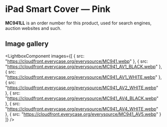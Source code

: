 
# iPad Smart Cover — Pink

<Callout type='info' emoji='👉🏻'>**MC941LL** is an order number for this product, used for search engines, auction websites and such.</Callout>

## Image gallery

<LightboxComponent
    images={[
      {
        src: "https://cloudfront.everycase.org/everysource/MC941.webp"
      },
      {
        src: "https://cloudfront.everycase.org/everysource/MC941_AV1_BLACK.webp"
      },
      {
        src: "https://cloudfront.everycase.org/everysource/MC941_AV1_WHITE.webp"
      },
      {
        src: "https://cloudfront.everycase.org/everysource/MC941_AV2_WHITE.webp"
      },
      {
        src: "https://cloudfront.everycase.org/everysource/MC941_AV4_BLACK.webp"
      },
      {
        src: "https://cloudfront.everycase.org/everysource/MC941_AV4_WHITE.webp"
      },
      {
        src: "https://cloudfront.everycase.org/everysource/MC941_AV5.webp"
      }
    ]}
  />
